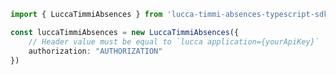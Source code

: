 ```typescript index.ts
import { LuccaTimmiAbsences } from 'lucca-timmi-absences-typescript-sdk';

const luccaTimmiAbsences = new LuccaTimmiAbsences({
    // Header value must be equal to `lucca application={yourApiKey}`
    authorization: "AUTHORIZATION"
})
```